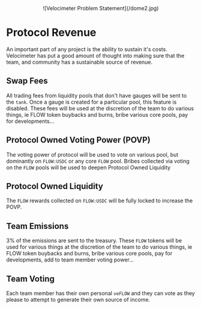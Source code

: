 <div align="center">
![Velocimeter Problem Statement](/dome2.jpg)
</div>

# Protocol Revenue

An important part of any project is the ability to sustain it's costs. Velocimeter has put a good amount of thought into making sure that the team, and community
has a sustainable source of revenue.

## Swap Fees

All trading fees from liquidity pools that don't have gauges will be sent to the `tank`. Once a gauge is created for a particular pool, this feature is disabled.
These fees will be used at the discretion of the team to do various things, ie FLOW token buybacks and burns, bribe various core pools, pay for developments...

## Protocol Owned Voting Power (POVP)

The voting power of protocol will be used to vote on various pool, but dominantly on `FLOW:USDC` or any core `FLOW` pool. Bribes collected via voting on the `FLOW` pools will be used to deepen Protocol Owned Liquidity

## Protocol Owned Liquidity

The `FLOW` rewards collected on `FLOW:USDC` will be fully locked to increase the POVP.

## Team Emissions

3% of the emissions are sent to the treasury. These `FLOW` tokens will be used for various things at the discretion of the team to do various things, ie FLOW token buybacks and burns, bribe various core pools, pay for developments, add to team member voting power...

## Team Voting

Each team member has their own personal `veFLOW` and they can vote as they please to attempt to generate their own source of income.
